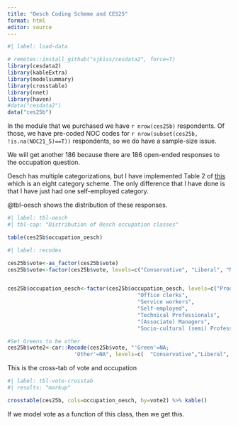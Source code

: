 ```yaml
---
title: "Oesch Coding Scheme and CES25"
format: html
editor: source
---
```


```r
#| label: load-data

# remotes::install_github("sjkiss/cesdata2", force=T)
library(cesdata2)
library(kableExtra)
library(modelsummary)
library(crosstable)
library(nnet)
library(haven)
#data("cesdata2")
data("ces25b")
```
In the module that we purchased we have `r nrow(ces25b)` respondents. Of those, we have pre-coded NOC codes for `r nrow(subset(ces25b, !is.na(NOC21_5)==T))` respondents, so we do have a sample-size issue. 

We will get another 186 because there are 186 open-ended responses to the occupation question. 

Oesch has multiple categorizations, but I have implemented Table 2 of [this](https://people.unil.ch/danieloesch/files/2020/11/Description_SocialClassPackage_ESS_25Nov2020.pdf)  which is an eight category scheme. The only difference that I have done is that I have just had one self-employed category.  

@tbl-oesch shows the distribution of these responses.

```r
#| label: tbl-oesch
#| tbl-cap: "Distribution of Oesch occupation classes"

table(ces25b$occupation_oesch)
```


```r
#| label: recodes

ces25b$vote<-as_factor(ces25b$vote)
ces25b$vote<-factor(ces25b$vote, levels=c("Conservative", "Liberal", "NDP", "Bloc", "Green", "Other"))


ces25b$occupation_oesch<-factor(ces25b$occupation_oesch, levels=c("Production workers",
                                         "Office clerks",
                                         "Service workers",
                                         "Self-employed",
                                         "Technical Professionals",
                                         "(Associate) Managers",
                                         "Socio-cultural (semi) Professionals"))

#Set Greens to be other
ces25b$vote2<-car::Recode(ces25b$vote, "'Green'=NA;
                     'Other'=NA", levels=c(  "Conservative","Liberal", "NDP", "Bloc"))

```
This is the cross-tab of vote and occupation

```r
#| label: tbl-vote-crosstab
#| results: "markup"

crosstable(ces25b, cols=occupation_oesch, by=vote2) %>% kable()

```
If we model vote as a function of this class, then we get this. 



